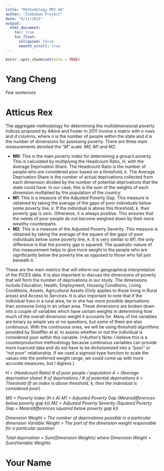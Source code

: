 ```yaml
---
title: "Methodology MPI AK"
author: "Zimbabwe Project"
date: "6/11/2021" 
output:
  html_document:
    toc: true
    toc_float:
      collapsed: false
      smooth_scroll: true
---
```


```r
knitr::opts_chunk$set(echo = TRUE)
```


# Yang Cheng

*Few sentences*


# Atticus Rex

The aggregate methodology for determining the multidimensional poverty indices proposed by Alkine and Foster in 2011 involve a matrix with *n* rows and *d* columns, where *n* is the number of people within the state and *d* is the number of dimensions for assessing poverty. There are three main measurements denoted the "*M*" scale: *M0, M1 and M2*. 

* **M0**: This is the main poverty index for determining a group's poverty. This is calculated by multiplying the Headcount Ratio, *H*, with the Average Deprivation Share. The Headcount Ratio is the number of people who are considered poor based on a threshold, *k*. The Average Deprivation Share is the number of actual deprivations collected from each dimension divided by the number of potential deprivations that the state could have. In our case, this is the sum of the weights of each dimension multiplied by the population of the country. 
* **M1**: This is a measure of the Adjusted Poverty Gap. This measure is obtained by taking the average of the gaps of poor individuals below some poverty line, *k*. If the individual is above this threshold, *k*, their poverty gap is zero. Otherwise, it is always positive. This ensures that the needs of poor people do not become weighed down by their more wealthy counterparts. 
* **M2**: This is a measure of the Adjusted Poverty Severity. This measure is obtained by taking the average of the square of the gaps of poor individuals below some poverty line, *k*. It is very similar to *M1*, the only difference is that the poverty gap is squared. The quadratic nature of this measurement helps to give more weight to the people who are significantly below the poverty line as opposed to those who fall just beneath it. 

These are the main metrics that will inform our geographical interpretation of the PICES data. It is also important to discuss the dimensions of poverty that will form the number of deprivations in our study. The dimensions include Education, Health, Employment, Housing Conditions, Living Conditions, Assets, Agricultural Assets (Only applies to those living in Rural areas) and Access to Services. It is also important to note that if the individual lives in a rural area, he or she has more possible deprivations than someone living in an urban area. These dimensions are broken down into a couple of variables which have certain weights in determining how much of the overall dimension weight it accounts for. Many of the variables are binary as simple yes or no questions, but some of them are also continuous. With the continuous ones, we will be using threshold algorithms provided by Stoeffler et al. to assess whether or not the individual is considered poor within this variable. (*Author's Note: I believe this is a counterproductive methodology because continuous variables can provide more nuanced data and do not have to be dichotomized into a "poor" or "not poor" relationship. If we used a sigmoid-type function to scale the values into the preferred weight range, we could come up with more accurate measures, but I digress.) 

*H = (Headcount Ratio) # of poor people / population*
*A = (Average deprivation share) # of deprivations / # of potential deprivations*
*k = Threshold (If an index is above threshold, k, then the individual is considered poor)*

*M0 = Poverty Index (H x A) *
*M1 = Adjusted Poverty Gap (Mean(differences below poverty gap k))*
*M2 = Adjusted Poverty Severity (Squared Poverty Gap = Mean(differences squared below poverty gap k))*

*Dimension Weight = The number of deprivations possible in a particular dimension*
*Variable Weight = The part of the dimension weight responsible for a particular question*

*Total deprivation = Sum(Dimension Weights) where Dimension Weight = Sum(Variable Weights*



# Your Name